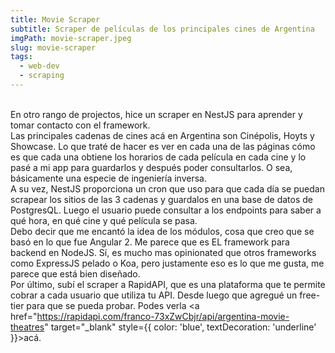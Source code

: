 ```yaml
---
title: Movie Scraper
subtitle: Scraper de películas de los principales cines de Argentina
imgPath: movie-scraper.jpeg
slug: movie-scraper
tags:
  - web-dev
  - scraping
---
```

\
En otro rango de projectos, hice un scraper en NestJS para aprender y tomar contacto con el framework.
\
Las principales cadenas de cines acá en Argentina son Cinépolis, Hoyts y Showcase. Lo que traté de hacer es ver en cada una de las páginas cómo es que cada una obtiene los horarios de cada película en cada cine y lo pasé a mi app para guardarlos y después poder consultarlos. O sea, básicamente una especie de ingeniería inversa.
\
A su vez, NestJS proporciona un cron que uso para que cada día se puedan scrapear los sitios de las 3 cadenas y guardalos en una base de datos de PostgresQL. Luego el usuario puede consultar a los endpoints para saber a qué hora, en qué cine y qué película se pasa.
\
Debo decir que me encantó la idea de los módulos, cosa que creo que se basó en lo que fue Angular 2. Me parece que es EL framework para backend en NodeJS. Sí, es mucho mas opinionated que otros frameworks como ExpressJS pelado o Koa, pero justamente eso es lo que me gusta, me parece que está bien diseñado.
\
Por último, subí el scraper a RapidAPI, que es una plataforma que te permite cobrar a cada usuario que utiliza tu API. Desde luego que agregué un free-tier para que se pueda probar. Podes verla
<a href="https://rapidapi.com/franco-73xZwCbjr/api/argentina-movie-theatres" target="_blank" style={{ color: 'blue', textDecoration: 'underline' }}>acá</a>.
